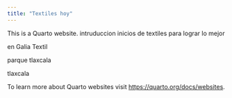 ```yaml
---
title: "Textiles hoy"
---
```


This is a Quarto website.
intruduccion
inicios de textiles
para lograr lo mejor


en Galia Textil


parque tlaxcala


tlaxcala



To learn more about Quarto websites visit <https://quarto.org/docs/websites>.
